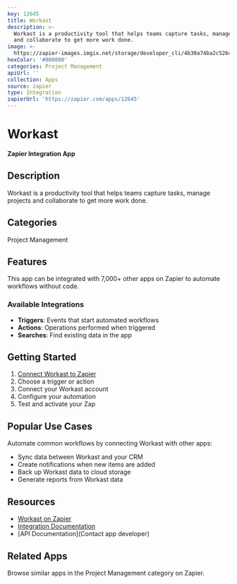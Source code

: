 ```yaml
---
key: 12645
title: Workast
description: >-
  Workast is a productivity tool that helps teams capture tasks, manage projects
  and collaborate to get more work done.
image: >-
  https://zapier-images.imgix.net/storage/developer_cli/4b30a74ba2c5264f8bf879b83f1478d2.png?auto=format%2Ccompress&ixlib=python-3.0.0&q=50
hexColor: '#000000'
categories: Project Management
apiUrl: ''
collection: Apps
source: zapier
type: Integration
zapierUrl: 'https://zapier.com/apps/12645'
---
```

# Workast

**Zapier Integration App**

## Description

Workast is a productivity tool that helps teams capture tasks, manage projects and collaborate to get more work done.

## Categories

Project Management

## Features

This app can be integrated with 7,000+ other apps on Zapier to automate workflows without code.

### Available Integrations

- **Triggers**: Events that start automated workflows
- **Actions**: Operations performed when triggered
- **Searches**: Find existing data in the app

## Getting Started

1. [Connect Workast to Zapier](https://zapier.com/apps/12645)
2. Choose a trigger or action
3. Connect your Workast account
4. Configure your automation
5. Test and activate your Zap

## Popular Use Cases

Automate common workflows by connecting Workast with other apps:

- Sync data between Workast and your CRM
- Create notifications when new items are added
- Back up Workast data to cloud storage
- Generate reports from Workast data

## Resources

- [Workast on Zapier](https://zapier.com/apps/12645)
- [Integration Documentation](https://zapier.com/apps/12645/integrations)
- [API Documentation](Contact app developer)

## Related Apps

Browse similar apps in the Project Management category on Zapier.
